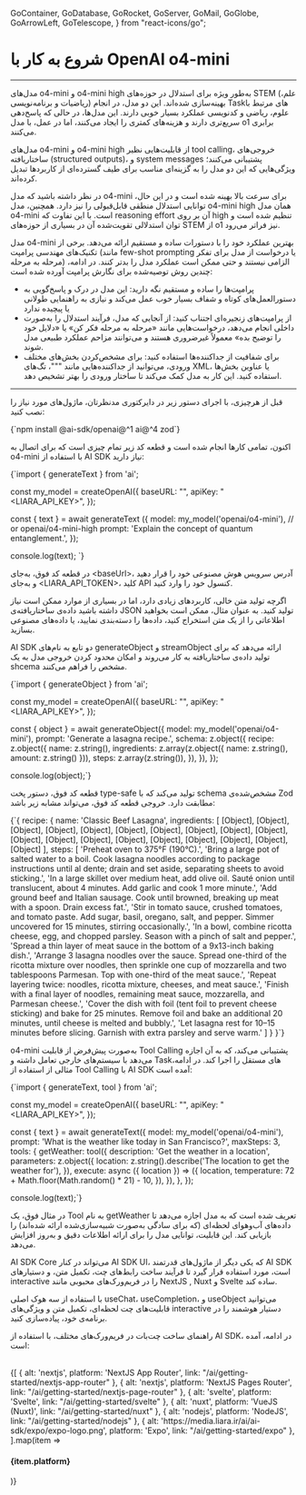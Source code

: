   GoContainer,
  GoDatabase,
  GoRocket,
  GoServer,
  GoMail,
  GoGlobe,
  GoArrowLeft,
  GoTelescope,
} from "react-icons/go";


<Layout>
<Head>
<title>مستندات کار با OpenAI o4-mini - لیارا</title>
<meta property="og:title" content="مستندات خدمات رایانش ابری لیارا" />
<meta property="og:description" content="مستندات مربوط به کار با OpenAI o4-mini در سرویس هوش مصنوعی لیارا"  />
</Head>


# شروع به کار با OpenAI o4-mini
<hr className="mb-2" />

مدل‌های <Important>o4-mini</Important> و <Important>o4-mini high</Important> به‌طور ویژه برای استدلال در حوزه‌های STEM (علم، ریاضیات و برنامه‌نویسی) بهینه‌سازی شده‌اند. این دو مدل، در انجام Taskهای مرتبط با علوم، ریاضی و کدنویسی عملکرد بسیار خوبی دارند. این مدل‌ها، در حالی که پاسخ‌دهی سریع‌تری دارند و هزینه‌های کمتری را ایجاد می‌کنند، اما در عمل، با مدل <Important>o1</Important> برابری می‌کنند.
<div className="h-2" />


مدل‌های <Important>o4-mini</Important> و <Important>o4-mini high</Important> از قابلیت‌هایی نظیر tool calling، خروجی‌های ساختاریافته (structured outputs)، و system messages پشتیبانی می‌کنند؛ ویژگی‌هایی که این دو مدل را به گزینه‌ای مناسب برای طیف گسترده‌ای از کاربردها تبدیل کرده‌اند.
<div className="h-2" />

در نظر داشته باشید که مدل <Important>o4-mini</Important> برای سرعت بالا بهینه شده است و در این حال، توانایی استدلال منطقی قابل‌قبولی را نیز دارد. همچنین، مدل <Important>o4-mini high</Important> همان مدل <Important>o4-mini</Important> است. با این تفاوت که reasoning effort آن بر روی <Important>high</Important> تنظیم شده است و توان استدلالی تقویت‌شده آن در بسیاری از حوزه‌های STEM از <Important>o1</Important> نیز فراتر می‌رود.

<div className="h-2" />

<Section id="prompt-engineering-for-41" title="مهندسی پرامپت در o4-mini" />

مدل <Important>o4-mini</Important> بهترین عملکرد خود را با دستورات ساده و مستقیم ارائه می‌دهد. برخی از تکنیک‌های مهندسی پرامپت (مانند few-shot prompting یا درخواست از مدل برای تفکر مرحله به مرحله) الزامی نیستند و حتی ممکن است عملکرد مدل را بدتر کنند. در ادامه، چندین روش توصیه‌شده برای نگارش پرامپت آورده شده است:

<div className="h-4" />

<ul>
<li>پرامپت‌ها را ساده و مستقیم نگه دارید: این مدل در درک و پاسخ‌گویی به دستورالعمل‌های کوتاه و شفاف بسیار خوب عمل می‌کند و نیازی به راهنمایی طولانی یا پیچیده ندارد</li>
<div className="h-2" />
<li>از پرامپت‌های زنجیره‌ای اجتناب کنید: از آنجایی که مدل، فرآیند استدلال را به‌صورت داخلی انجام می‌دهد، درخواست‌هایی مانند «مرحله به مرحله فکر کن» یا «دلایل خود را توضیح بده» معمولاً غیرضروری هستند و می‌توانند مزاحم عملکرد طبیعی مدل شوند.</li>
<div className="h-2" />
<li>برای شفافیت از جداکننده‌ها استفاده کنید: برای مشخص‌کردن بخش‌های مختلف ورودی، می‌توانید از جداکننده‌هایی مانند <Important>"""</Important>، تگ‌های XML، یا عناوین بخش‌ها استفاده کنید. این کار به مدل کمک می‌کند تا ساختار ورودی را بهتر تشخیص دهد.</li>
<div className="h-2" />
</ul>



<hr className="mb-2" />

<Section id="getting-started-with-the-ai-sdk" title="شروع به کار با AI SDK" />

قبل از هرچیزی، با اجرای دستور زیر در دایرکتوری مدنظرتان، ماژول‌های مورد نیاز را نصب کنید: 

<div className="h-2" />
<div dir='ltr'>
    <Highlight className="js">
        {`npm install @ai-sdk/openai@^1 ai@^4 zod`}
    </Highlight>
</div>
<div className="h-2" />

اکنون، تمامی کارها انجام شده است و
قطعه کد زیر تمام چیزی است که برای اتصال به <Important>o4-mini</Important> با استفاده از AI SDK نیاز دارید:

<div className="h-2" />
<div dir='ltr'>
    <Highlight className="js">
        {`import { generateText  } from 'ai';


const my_model = createOpenAI({
    baseURL: "<baseUrl>",
    apiKey: "<LIARA_API_KEY>",
});

const { text } = await generateText ({
  model: my_model('openai/o4-mini'), // or openai/o4-mini-high
  prompt: 'Explain the concept of quantum entanglement.',
});

console.log(text);
`}
    </Highlight>
</div>
<div className="h-2" />

در قطعه کد‌ فوق، به‌جای <Important>&lt;baseUrl&gt;</Important>، آدرس سرویس هوش مصنوعی خود را قرار دهید و به‌جای <Important>&lt;LIARA_API_TOKEN&gt;</Important>، کلید API کنسول خود را وارد کنید.

<Section id='generating-structured-data' title='تولید داده‌های ساختاریافته' />

اگرچه تولید متن خالی، کاربردهای زیادی دارد، اما در بسیاری از موارد ممکن است نیاز داشته باشید داده‌ی ساختاریافته‌ی JSON تولید کنید. به عنوان مثال، ممکن است بخواهید اطلاعاتی را از یک متن استخراج کنید، داده‌ها را دسته‌بندی نمایید، یا داده‌های مصنوعی بسازید.
<div className="h-2" />

AI SDK دو تابع به نام‌های <Important>generateObject</Important> و <Important>streamObject</Important> ارائه می‌دهد که برای تولید داده‌ی ساختاریافته به کار می‌روند و امکان محدود کردن خروجی مدل به یک shcema مشخص را فراهم می‌کنند.

<div className="h-2" />
<div dir='ltr'>
    <Highlight className="js">
        {`import { generateObject } from 'ai';

const my_model = createOpenAI({
    baseURL: "<baseUrl>",
    apiKey: "<LIARA_API_KEY>",
});

const { object } = await generateObject({
  model: my_model('openai/o4-mini'),
  prompt: 'Generate a lasagna recipe.',
   schema: z.object({
    recipe: z.object({
      name: z.string(),
      ingredients: z.array(z.object({ name: z.string(), amount: z.string() })),
      steps: z.array(z.string()),
    }),
  }),
});

console.log(object);`}
    </Highlight>
</div>
<div className="h-2" />

قطعه کد فوق، دستور پخت type-safe تولید می‌کند که با schema مشخص‌شده‌ی Zod مطابقت دارد. خروجی قطعه کد فوق، می‌تواند مشابه زیر باشد:

<div className="h-2" />
<div dir='ltr'>
    <Highlight className="json">
        {`{
  recipe: {
    name: 'Classic Beef Lasagna',
    ingredients: [
      [Object], [Object], [Object],
      [Object], [Object], [Object],
      [Object], [Object], [Object],
      [Object], [Object], [Object],
      [Object], [Object], [Object],
      [Object], [Object], [Object],
      [Object]
    ],
    steps: [
      'Preheat oven to 375°F (190°C).',
      'Bring a large pot of salted water to a boil. Cook lasagna noodles according to package instructions until al dente; drain and set aside, separating sheets to avoid sticking.',
      'In a large skillet over medium heat, add olive oil. Sauté onion until translucent, about 4 minutes. Add garlic and cook 1 more minute.',
      'Add ground beef and Italian sausage. Cook until browned, breaking up meat with a spoon. Drain excess fat.',
      'Stir in tomato sauce, crushed tomatoes, and tomato paste. Add sugar, basil, oregano, salt, and pepper. Simmer uncovered for 15 minutes, stirring occasionally.',
      'In a bowl, combine ricotta cheese, egg, and chopped parsley. Season with a pinch of salt and pepper.',
      'Spread a thin layer of meat sauce in the bottom of a 9x13-inch baking dish.',
      'Arrange 3 lasagna noodles over the sauce. Spread one-third of the ricotta mixture over noodles, then sprinkle one cup of mozzarella and two tablespoons Parmesan. Top with one-third of the meat sauce.',
      'Repeat layering twice: noodles, ricotta mixture, cheeses, and meat sauce.',
      'Finish with a final layer of noodles, remaining meat sauce, mozzarella, and Parmesan cheese.',
      'Cover the dish with foil (tent foil to prevent cheese sticking) and bake for 25 minutes. Remove foil and bake an additional 20 minutes, until cheese is melted and bubbly.',
      'Let lasagna rest for 10–15 minutes before slicing. Garnish with extra parsley and serve warm.'
    ]
  }
}`}
    </Highlight>
</div>
<div className="h-2" />




<Section id='using-tools-with-the-ai-sdk' title='استفاده از Toolها با AI SDK' />

o4-mini به‌صورت پیش‌فرض از قابلیت Tool Calling پشتیبانی می‌کند، که به آن اجازه می‌دهد با سیستم‌های خارجی تعامل داشته و Taskهای مستقل را اجرا کند. در ادامه، مثالی از استفاده از Tool Calling با AI SDK آمده است:

<div className="h-2" />
<div dir='ltr'>
    <Highlight className="js">
        {`import { generateText, tool } from 'ai';

const my_model = createOpenAI({
    baseURL: "<baseUrl>",
    apiKey: "<LIARA_API_KEY>",
});

const { text } = await generateText({
  model: my_model('openai/o4-mini'),
  prompt: 'What is the weather like today in San Francisco?',
  maxSteps: 3,
  tools: {
    getWeather: tool({
      description: 'Get the weather in a location',
      parameters: z.object({
        location: z.string().describe('The location to get the weather for'),
      }),
      execute: async ({ location }) => ({
        location,
        temperature: 72 + Math.floor(Math.random() * 21) - 10,
      }),
    }),
  },
});

console.log(text);`}
    </Highlight>
</div>
<div className="h-2" />

در مثال فوق، یک Tool به نام <Important>getWeather</Important> تعریف شده است که به مدل اجازه می‌دهد تا داده‌های آب‌و‌هوای لحظه‌ای (که برای سادگی به‌صورت شبیه‌سازی‌شده ارائه شده‌اند) را بازیابی کند. این قابلیت، توانایی مدل را برای ارائه اطلاعات دقیق و به‌روز افزایش می‌دهد.

<Section id='building-interactive-interfaces' title='ساخت رابط‌های interactive' />

AI SDK Core می‌تواند در کنار AI SDK UI، که یکی دیگر از ماژول‌های قدرتمند AI SDK است، مورد استفاده قرار گیرد تا فرآیند ساخت رابط‌های چت، تکمیل متن، و دستیارهای interactive را در فریم‌ورک‌های محبوبی مانند NextJS , Nuxt و Svelte ساده کند.
<div className="h-2" />

با استفاده از سه هوک اصلی <Important>useChat</Important>، <Important>useCompletion</Important>، و <Important>useObject</Important> می‌توانید قابلیت‌های چت لحظه‌ای، تکمیل متن و ویژگی‌های interactive دستیار هوشمند را در برنامه‌ی خود، پیاده‌سازی کنید.
<div className="h-2" />

راهنمای ساخت چت‌بات در فریم‌ورک‌های مختلف، با استفاده از AI SDK، در ادامه، آمده است: 

<br />
<div className="grid md:grid-cols-3 gap-4">
            {[
    { alt: 'nextjs', platform: 'NextJS App Router', link: "/ai/getting-started/nextjs-app-router" },
    { alt: 'nextjs', platform: 'NextJS Pages Router', link: "/ai/getting-started/nextjs-page-router" },
    { alt: 'svelte', platform: 'Svelte', link: "/ai/getting-started/svelte" },
    { alt: 'nuxt', platform: 'VueJS (Nuxt)', link: "/ai/getting-started/nuxt" },
    { alt: 'nodejs', platform: 'NodeJS', link: "/ai/getting-started/nodejs" },
    { alt: 'https://media.liara.ir/ai/ai-sdk/expo/expo-logo.png', platform: 'Expo', link: "/ai/getting-started/expo" },
    ].map(item =>
              <Link href={item.link}>
                <Card className="flex cursor-pointer w-full items-center justify-between">
                  <div className="flex items-center gap-3">
                    <div className="w-[40px] p-1  bg-[#333] rounded-lg">
                      <PlatformIcon platform={item.alt} />
                    </div>
                    <h4>
                      {item.platform}
                    </h4>
                  </div>
                  <GoArrowLeft className="ml-1" />
                </Card>
              </Link>
            )}
          </div>

</Layout>